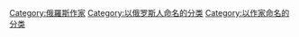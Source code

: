 [[Category:俄羅斯作家|Category:俄羅斯作家]]
[[Category:以俄罗斯人命名的分类|Category:以俄罗斯人命名的分类]]
[[Category:以作家命名的分类|Category:以作家命名的分类]]